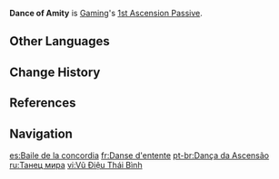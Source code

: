{{Talent Infobox
|image         = Talent Dance of Amity.png
|character     = Gaming
|type          = 1st Ascension Passive
|info          = After Bestial Ascent's Plunging Attack: Charmed Cloudstrider hits an opponent, Gaming will regain 1.5% of his Max HP once every 0.2s for 0.8s.
|scale_att1    = Max HP
|scale_att2    = 
|utility1      = Healing
|utility2      = 
}}
'''Dance of Amity''' is [[Gaming]]'s [[1st Ascension Passive]].
<!--
==Gameplay Notes==
-->
==Other Languages==
{{Other Languages
|en      = Dance of Amity
|zhs     = 舞起升平
|zhs_rm  = Wǔqǐ Shēngpíng
|zht     = 舞起昇平
|zht_rm  = Wǔqǐ Shēngpíng
|zh_tl   = 
|ja      = 泰平の舞
|ja_rm   = Taihei no Mai<ref>YouTube: [https://youtu.be/4jxnYTLeNNg {{ja|チュートリアル動画　嘉明「霞中の彩舞」（ナレーション 津田健次郎ver.）}}]</ref>
|ja_tl   = 
|ko      = 태평의 춤
|ko_rm   = Taepyeong-ui Chum
|ko_tl   = Dance of Peace
|es      = Baile de la concordia
|es_tl   = Dance of the Concord
|fr      = Danse d'entente
|fr_tl   = Dance of Harmony
|ru      = Танец мира
|ru_tl   = Dance of Peace
|th      = Dance of Amity
|vi      = Vũ Điệu Thái Bình
|vi_tl   = 
|de      = Tanz der Eintracht
|de_tl   = Dance of Concord
|id      = Dance of Amity
|pt      = Dança da Ascensão
|pt_tl   = 
|tr      = Dostluk Dansı
|tr_tl   = 
|it      = Danza della concordia
|it_tl   = Dance of Concord
}}

==Change History==
{{Change History|4.4}}

==References==
{{Reflist}}

==Navigation==
{{Talent Navbox|Gaming}}

[[es:Baile de la concordia]]
[[fr:Danse d'entente]]
[[pt-br:Dança da Ascensão]]
[[ru:Танец мира]]
[[vi:Vũ Điệu Thái Bình]]